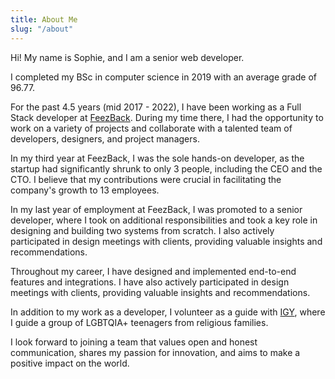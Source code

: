 ```yaml
---
title: About Me
slug: "/about"
---
```


Hi! My name is Sophie, and I am a senior web developer.

I completed my BSc in computer science in 2019 with an average grade of 96.77.

For the past 4.5 years (mid 2017 - 2022), I have been working as a Full Stack developer at [FeezBack](https://www.linkedin.com/company/feezback/).
During my time there, I had the opportunity to work on a variety of projects and collaborate with a talented team of developers, designers, and project managers.

In my third year at FeezBack, I was the sole hands-on developer, as the startup had significantly shrunk to only 3 people, including the CEO and the CTO.
I believe that my contributions were crucial in facilitating the company's growth to 13 employees.

In my last year of employment at FeezBack, I was promoted to a senior developer, where I took on additional responsibilities and took a key role in designing and building two systems from scratch. I also actively participated in design meetings with clients, providing valuable insights and recommendations.

Throughout my career, I have designed and implemented end-to-end features and integrations. 
I have also actively participated in design meetings with clients, providing valuable insights and recommendations. 

In addition to my work as a developer, I volunteer as a guide with [IGY](https://igy.org.il/en/), where I guide a group of LGBTQIA+ teenagers from religious families. 

I look forward to joining a team that values open and honest communication, shares my passion for innovation, and aims to make a positive impact on the world.

<br/>
<CTA text="Resume" icon={downloadIcon} href="/Sophia Saiada CV.pdf" />
